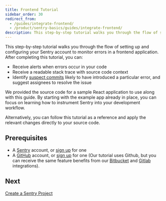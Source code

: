 ```yaml
---
title: Frontend Tutorial
sidebar_order: 30
redirect_from:
  - /guides/integrate-frontend/
  - /product/sentry-basics/guides/integrate-frontend/
description: This step-by-step tutorial walks you through the flow of setting up and configuring your Sentry account to monitor errors in a frontend application. You can follow this tutorial as a reference and apply the relevant changes directly to your source code.
---
```


This step-by-step tutorial walks you through the flow of setting up and configuring your Sentry account to monitor errors in a frontend application. After completing this tutorial, you can:

- Receive alerts when errors occur in your code
- Receive a readable stack trace with source code context
- Identify [suspect commits](https://docs.sentry.io/product/issues/suspect-commits/) likely to have introduced a particular error, and suggest assignees to resolve the issue

<Note>

We provided the source code for a sample React application to use along with this guide. By starting with the example app already in place, you can focus on learning how to instrument Sentry into your development workflow.

</Note>

Alternatively, you can follow this tutorial as a reference and apply the relevant changes directly to your source code.

## Prerequisites

- A [Sentry](https://sentry.io) account, or [sign up](https://sentry.io/signup/) for one
- A [GitHub](https://github.com/) account, or [sign up](https://github.com/join) for one (Our tutorial uses Github, but you can receive the same feature benefits from our [Bitbucket](https://docs.sentry.io/product/integrations/source-code-mgmt/bitbucket/) and [Gitlab](https://docs.sentry.io/product/integrations/source-code-mgmt/gitlab/) integrations).

## Next

[Create a Sentry Project](/guides/integrate-frontend/create-new-project/)
